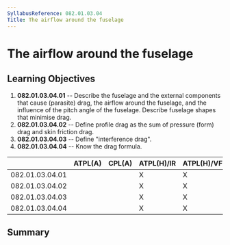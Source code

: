 ```yaml
---
SyllabusReference: 082.01.03.04
Title: The airflow around the fuselage
---
```


# The airflow around the fuselage

## Learning Objectives

1.  **082.01.03.04.01** -- Describe the fuselage and the external components
    that cause (parasite) drag, the airflow around the fuselage, and the
    influence of the pitch angle of the fuselage. Describe fuselage shapes that
    minimise drag.
2.  **082.01.03.04.02** -- Define profile drag as the sum of pressure (form)
    drag and skin friction drag.
3.  **082.01.03.04.03** -- Define "interference drag".
4.  **082.01.03.04.04** -- Know the drag formula.

|                 | ATPL(A) | CPL(A) | ATPL(H)/IR | ATPL(H)/VFR | CPL(H) | IR  | CBIR(A) |
| --------------- | ------- | ------ | ---------- | ----------- | ------ | --- | ------- |
| 082.01.03.04.01 |         |        | X          | X           | X      |     |         |
| 082.01.03.04.02 |         |        | X          | X           | X      |     |         |
| 082.01.03.04.03 |         |        | X          | X           | X      |     |         |
| 082.01.03.04.04 |         |        | X          | X           | X      |     |         |

## Summary

